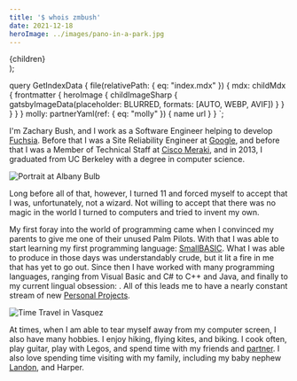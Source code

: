 ```yaml
---
title: '$ whois zmbush'
date: 2021-12-18
heroImage: ../images/pano-in-a-park.jpg
---
```




  <Article
    pageTitle={pageContext.frontmatter.title}
    headerImg={data.file.mdx.frontmatter.heroImage}
  >
    {children}
  </Article>
);

  query GetIndexData {
    file(relativePath: { eq: "index.mdx" }) {
      mdx: childMdx {
        frontmatter {
          heroImage {
            childImageSharp {
              gatsbyImageData(placeholder: BLURRED, formats: [AUTO, WEBP, AVIF])
            }
          }
        }
      }
    }
    molly: partnerYaml(ref: { eq: "molly" }) {
      name
      url
    }
  }
`;

I'm Zachary Bush, and I work as a Software Engineer helping to develop
[Fuchsia][fuchsia]. Before that I was a Site Reliability Engineer at
[Google][google], and before that I was a Member of Technical Staff at [Cisco
Meraki][meraki], and in 2013, I graduated from UC Berkeley with a degree in
computer science.

![Portrait at Albany Bulb](../images/albany-bulb-portrait.jpg 'Photograph by: Molly Raven')

Long before all of that, however, I turned 11 and forced myself to accept that I
was, unfortunately, not a wizard. Not willing to accept that there was no magic
in the world I turned to computers and tried to invent my own.

My first foray into the world of programming came when I convinced my parents to
give me one of their unused Palm Pilots. With that I was able to start learning
my first programming language: [SmallBASIC][small-basic]. What I was able to
produce in those days was understandably crude, but it lit a fire in me that has
yet to go out. Since then I have worked with many programming languages, ranging
from Visual Basic and C# to C++ and Java, and finally to my current lingual
obsession: [](tech:rust). All of this leads me to have a nearly constant stream
of new [Personal Projects][projects].

![Time Travel in Vasquez](../images/time-travel-vasquez.jpg 'Google Photos thinks I can Time Travel!')

At times, when I am able to tear myself away from my computer screen, I also
have many hobbies. I enjoy hiking, flying kites, and biking. I cook often, play
guitar, play with Legos, and spend time with my friends and
[partner](partner:molly). I also love spending time visiting with my family,
including my baby nephew [Landon][landon], and Harper.

[bss]: http://www.berkeleysimulation.com/ 'Berkeley Simulation Software'
[cisco]: http://www.cisco.com/ 'Cisco Systems'
[cs61c]: http://www-inst.eecs.berkeley.edu/~cs61c/sp13#staff 'Machine Structures'
[google]: https://www.google.com/about/careers/
[indowsway]: http://www.indowsway.com/ 'Indowsway Software'
[landon]: http://blog.meofamily.net/ 'Meo Family Blog'
[meraki]: http://www.meraki.com/ 'Meraki'
[projects]: /projects/ 'Hobby Projects'
[rust]: https://www.rust-lang.org/ 'The Rust Programming Language'
[sierra]: http://www.sierracollege.edu/ 'Sierra College'
[small-basic]: http://smallbasic.sourceforge.net/ 'SmallBASIC'
[fuchsia]: https://fuchsia.googlesource.com 'Fuchsia'
